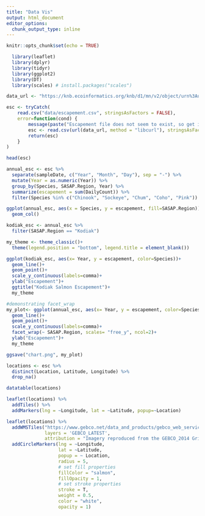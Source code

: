 ```yaml
---
title: "Data Vis"
output: html_document
editor_options: 
  chunk_output_type: inline
---
```


```r
knitr::opts_chunk$set(echo = TRUE)
```

```r
  library(leaflet)
  library(dplyr)
  library(tidyr)
  library(ggplot2)
  library(DT)
  library(scales) # install.packages("scales")
```

```r
data_url <- "https://knb.ecoinformatics.org/knb/d1/mn/v2/object/urn%3Auuid%3Af119a05b-bbe7-4aea-93c6-85434dcb1c5e"

esc <- tryCatch(
    read.csv("data/escapement.csv", stringsAsFactors = FALSE),
    error=function(cond) {
        message(paste("Escapement file does not seem to exist, so get it from the KNB."))
        esc <- read.csv(url(data_url, method = "libcurl"), stringsAsFactors = FALSE)
        return(esc)
    }
)

head(esc)
```

```r

annual_esc <- esc %>% 
  separate(sampleDate, c("Year", "Month", "Day"), sep = "-") %>% 
  mutate(Year = as.numeric(Year)) %>% 
  group_by(Species, SASAP.Region, Year) %>% 
  summarize(escapement = sum(DailyCount)) %>% 
  filter(Species %in% c("Chinook", "Sockeye", "Chum", "Coho", "Pink"))

```

```r
ggplot(annual_esc, aes(x = Species, y = escapement, fill=SASAP.Region)) +
  geom_col()
```

```r
kodiak_esc <- annual_esc %>% 
  filter(SASAP.Region == "Kodiak")

my_theme <- theme_classic()+
  theme(legend.position = "bottom", legend.title = element_blank())

ggplot(kodiak_esc, aes(x= Year, y = escapement, color=Species))+
  geom_line()+
  geom_point()+
  scale_y_continuous(labels=comma)+
  ylab("Escapement")+
  ggtitle("Kodiak Salmon Escapement")+
  my_theme
```

```r
#demonstrating facet_wrap
my_plot<- ggplot(annual_esc, aes(x= Year, y = escapement, color=Species))+
  geom_line()+
  geom_point()+
  scale_y_continuous(labels=comma)+
  facet_wrap(~ SASAP.Region, scales= "free_y", ncol=2)+
  ylab("Escapement")+
  my_theme

ggsave("chart.png", my_plot)
```

```r
locations <- esc %>% 
  distinct(Location, Latitude, Longitude) %>%
  drop_na()

datatable(locations)
```

```r
leaflet(locations) %>%
  addTiles() %>%
  addMarkers(lng = ~Longitude, lat = ~Latitude, popup=~Location)
```

```r
leaflet(locations) %>% 
  addWMSTiles("https://www.gebco.net/data_and_products/gebco_web_services/web_map_service/mapserv?",
              layers = 'GEBCO_LATEST',
              attribution = "Imagery reproduced from the GEBCO_2014 Grid, version 20150318, www.gebco.net") %>%
  addCircleMarkers(lng = ~Longitude,
                   lat = ~Latitude,
                   popup = ~ Location,
                   radius = 5,
                   # set fill properties
                   fillColor = "salmon",
                   fillOpacity = 1,
                   # set stroke properties
                   stroke = T,
                   weight = 0.5,
                   color = "white",
                   opacity = 1)
```